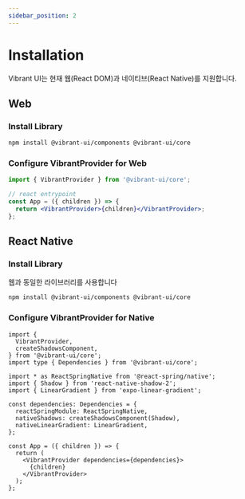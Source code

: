 ```yaml
---
sidebar_position: 2
---
```


# Installation

Vibrant UI는 현재 웹(React DOM)과 네이티브(React Native)를 지원합니다.

## Web

### Install Library

```bash npm2yarn
npm install @vibrant-ui/components @vibrant-ui/core
```

### Configure VibrantProvider for Web

```jsx title="App.tsx"
import { VibrantProvider } from '@vibrant-ui/core';

// react entrypoint
const App = ({ children }) => {
  return <VibrantProvider>{children}</VibrantProvider>;
};
```

## React Native

### Install Library

웹과 동일한 라이브러리를 사용합니다

```bash npm2yarn
npm install @vibrant-ui/components @vibrant-ui/core
```

### Configure VibrantProvider for Native

```tsx title="App.tsx"
import {
  VibrantProvider,
  createShadowsComponent,
} from '@vibrant-ui/core';
import type { Dependencies } from '@vibrant-ui/core';

import * as ReactSpringNative from '@react-spring/native';
import { Shadow } from 'react-native-shadow-2';
import { LinearGradient } from 'expo-linear-gradient';

const dependencies: Dependencies = {
  reactSpringModule: ReactSpringNative,
  nativeShadows: createShadowsComponent(Shadow),
  nativeLinearGradient: LinearGradient,
};

const App = ({ children }) => {
  return (
    <VibrantProvider dependencies={dependencies}>
      {children}
    </VibrantProvider>
  );
};
```

